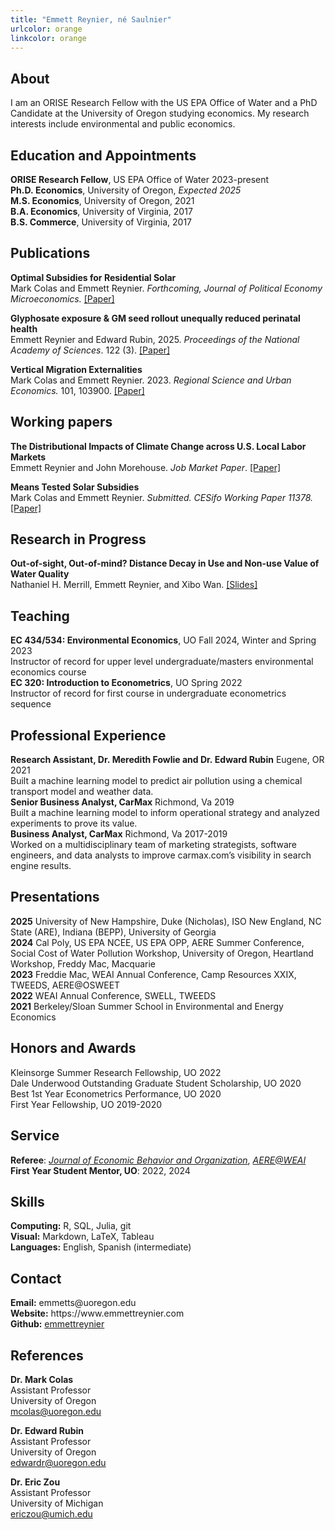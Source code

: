 ```yaml
---
title: "Emmett Reynier, né Saulnier"
urlcolor: orange
linkcolor: orange
---
```


## About  
I am an ORISE Research Fellow with the US EPA Office of Water and a PhD Candidate at the University of Oregon studying economics. My research interests include environmental and public economics.


## Education and Appointments 

**ORISE Research Fellow**, US EPA Office of Water 2023-present    
**Ph.D. Economics**, University of Oregon, *Expected 2025*  
**M.S. Economics**, University of Oregon, 2021  
**B.A. Economics**, University of Virginia, 2017  
**B.S. Commerce**, University of Virginia, 2017  


## Publications 

**Optimal Subsidies for Residential Solar**  
Mark Colas and Emmett Reynier. *Forthcoming, Journal of Political Economy Microeconomics.*  [[Paper]](https://www.emmettreynier.com/papers/colas-reynier-optimal-solar.pdf)

**Glyphosate exposure & GM seed rollout unequally reduced perinatal health**  
Emmett Reynier and Edward Rubin, 2025. *Proceedings of the National Academy of Sciences*. 122 (3). [[Paper]](https://doi.org/10.1073/pnas.2413013121)  

**Vertical Migration Externalities**   
Mark Colas and Emmett Reynier. 2023. *Regional Science and Urban Economics.* 101, 103900. [[Paper]](https://www.emmettreynier.com/papers/colas-saulnier-vme.pdf)


## Working papers 

**The Distributional Impacts of Climate Change across U.S. Local Labor Markets**  
Emmett Reynier and John Morehouse. *Job Market Paper*. [[Paper]](https://www.emmettreynier.com/papers/reynier-morehouse-climate-migration.pdf)

**Means Tested Solar Subsidies**  
Mark Colas and Emmett Reynier. *Submitted. CESifo Working Paper 11378.* [[Paper]](https://www.emmettreynier.com/papers/colas-reynier-income-solar.pdf) 

## Research in Progress  

**Out-of-sight, Out-of-mind? Distance Decay in Use and Non-use Value of Water Quality**  
Nathaniel H. Merrill, Emmett Reynier, and Xibo Wan. [[Slides]](https://www.emmettreynier.com/scwp-2024/reynier-scwp-2024.html)  


## Teaching  

**EC 434/534: Environmental Economics**, UO Fall 2024, Winter and Spring 2023  
Instructor of record for upper level undergraduate/masters environmental economics course  
**EC 320: Introduction to Econometrics**, UO Spring 2022  
Instructor of record for first course in undergraduate econometrics sequence  


## Professional Experience  

**Research Assistant, Dr. Meredith Fowlie and Dr. Edward Rubin** Eugene, OR 2021  
Built a machine learning model to predict air pollution using a chemical transport model and weather data.  
**Senior Business Analyst, CarMax** Richmond, Va 2019  
Built a machine learning model to inform operational strategy and analyzed experiments to prove its value.   
**Business Analyst, CarMax** Richmond, Va 2017-2019  
Worked on a multidisciplinary team of marketing strategists, software engineers, and data analysts to improve carmax.com's visibility in search engine results.  


## Presentations  
**2025** University of New Hampshire, Duke (Nicholas), ISO New England, NC State (ARE), Indiana (BEPP), University of Georgia  
**2024** Cal Poly, US EPA NCEE, US EPA OPP, AERE Summer Conference, Social Cost of Water Pollution Workshop, University of Oregon, Heartland Workshop, Freddy Mac, Macquarie  
**2023** Freddie Mac, WEAI Annual Conference, Camp Resources XXIX, TWEEDS, AERE\@OSWEET  
**2022** WEAI Annual Conference, SWELL, TWEEDS  
**2021** Berkeley/Sloan Summer School in Environmental and Energy Economics  
  

## Honors and Awards  

Kleinsorge Summer Research Fellowship, UO 2022  
Dale Underwood Outstanding Graduate Student Scholarship, UO 2020  
Best 1st Year Econometrics Performance, UO 2020  
First Year Fellowship, UO 2019-2020


## Service  

**Referee**: *[Journal of Economic Behavior and Organization](https://www.sciencedirect.com/journal/journal-of-economic-behavior-and-organization)*, *[AERE@WEAI](https://www.aere.org/organized-sessions)*  
**First Year Student Mentor, UO**: 2022, 2024  

## Skills 
**Computing:** R, SQL, Julia, git  
**Visual:** Markdown, LaTeX, Tableau  
**Languages:** English, Spanish (intermediate)  
  

## Contact  
**Email:** emmetts@uoregon.edu  
**Website:** https://www.emmettreynier.com  
**Github:** [emmettreynier](https://github.com/emmettreynier)  


## References 

**Dr. Mark Colas**   
Assistant Professor  
University of Oregon  
[mcolas@uoregon.edu](mailto:mcolas@uoregon.edu)  

**Dr. Edward Rubin**   
Assistant Professor  
University of Oregon    
[edwardr@uoregon.edu](mailto:edwardr@uoregon.edu)  

**Dr. Eric Zou**  
Assistant Professor  
University of Michigan  
[ericzou@umich.edu](mailto:ericzou@umich.edu) 
